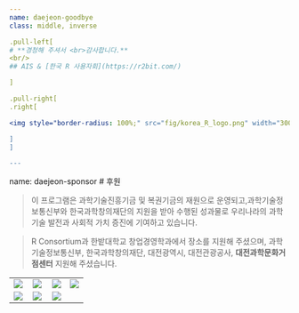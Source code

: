 ```yaml
---
name: daejeon-goodbye
class: middle, inverse

.pull-left[
# **경청해 주셔서 <br>감사합니다.**
<br/>
## AIS & [한국 R 사용자회](https://r2bit.com/)

]

.pull-right[
.right[

<img style="border-radius: 100%;" src="fig/korea_R_logo.png" width="300px"/>

]
]

---
```

name: daejeon-sponsor 
# 후원

> 이 프로그램은 과학기술진흥기금 및 복권기금의 재원으로 운영되고,과학기술정보통신부와 한국과학창의재단의 지원을 받아 수행된 성과물로 우리나라의 과학기술 발전과 사회적 가치 증진에 기여하고 있습니다.

> R Consortium과 한밭대학교 창업경영학과에서 장소를 지원해 주셨으며, 과학기술정보통신부, 한국과학창의재단, 대전광역시, 대전관광공사, **대전과학문화거점센터** 지원해 주셨습니다.

|                                               |                               |                         |                                |
|:----------------:|:------------------:|:----------------:|:----------------:|
| ![](fig/R_Consortium-logo-vertical-color.png) | ![](fig/logo-science-ict.png) | ![](fig/logo-kofac.jpg) | ![](fig/daejeon-tour-logo.jpg) |
|        ![](fig/logo-daejeon-city.jpg)         |      ![](fig/hanbat.jpg)      |   ![](fig/skku_s.png)   |                                |
